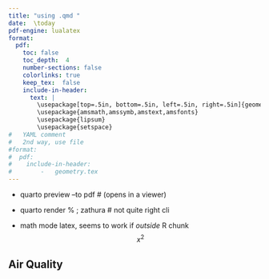 ```yaml
---
title: "using .qmd "
date:  \today 
pdf-engine: lualatex
format:
  pdf: 
    toc: false
    toc_depth:  4   
    number-sections: false
    colorlinks: true
    keep_tex:  false
    include-in-header: 
      text: |
        \usepackage[top=.5in, bottom=.5in, left=.5in, right=.5in]{geometry}
        \usepackage{amsmath,amssymb,amstext,amsfonts}
        \usepackage{lipsum}
        \usepackage{setspace}
#   YAML comment
#   2nd way, use file
#format:
#  pdf: 
#    include-in-header: 
#        -   geometry.tex
---
```


\section{To run:}

- quarto preview <file> --to pdf    # (opens in a viewer)
- quarto render %	; zathura         # not quite right cli

- math mode latex,  seems to work if *outside* R chunk
$$
x^2
$$

## Air Quality

